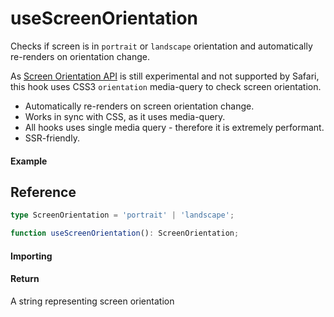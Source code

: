 
<Meta title="Sensor/useScreenOrientation" component={Example} />

# useScreenOrientation

Checks if screen is in `portrait` or `landscape` orientation and automatically re-renders on
orientation change.

As [Screen Orientation API](https://developer.mozilla.org/en-US/docs/Web/API/Screen_Orientation_API#browser_compatibility)
is still experimental and not supported by Safari, this hook uses CSS3 `orientation` media-query to
check screen orientation.

- Automatically re-renders on screen orientation change.
- Works in sync with CSS, as it uses media-query.
- All hooks uses single media query - therefore it is extremely performant.
- SSR-friendly.

#### Example

<Canvas>
  <Story story={Example} inline />
</Canvas>

## Reference

```ts
type ScreenOrientation = 'portrait' | 'landscape';

function useScreenOrientation(): ScreenOrientation;
```

#### Importing

<ImportPath />

#### Return

A string representing screen orientation
